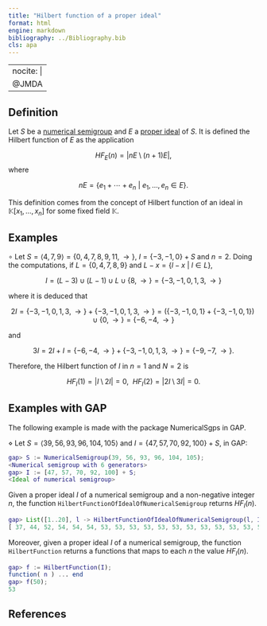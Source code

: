 ```yaml
---
title: "Hilbert function of a proper ideal"
format: html
engine: markdown
bibliography: ../Bibliography.bib
cls: apa
---
```


---
nocite: |
  @JMDA
---


<!--  -->

## Definition

Let $S$ be a [numerical semigroup](../Basic-concepts/Numerical-semigroup.qmd) and $E$ a [proper ideal](Proper-ideal.qmd) of $S$. It is defined the Hilbert function of $E$ as the application

$$
HF_E(n) = |nE \setminus (n+1)E|,
$$ 
where

$$
nE = \{e_1 + \cdots + e_n ~ | ~ e_1, \ldots, e_n \in E\}.
$$

This definition comes from the concept of Hilbert function of an ideal in $\mathbb{K}[x_1, \ldots, x_n]$ for some fixed field $\mathbb{K}$.

## Examples

$\circ$ Let $S = \langle 4, 7, 9 \rangle = \{0, 4, 7, 8, 9, 11, \rightarrow \}$, $I = \{-3, -1, 0\} + S$ and $n = 2$. Doing the computations, if $L = \{0, 4, 7, 8, 9\}$ and $L - x = \{l - x ~ | ~ l \in L\}$,

$$
I = (L-3) \cup (L - 1) \cup L \cup \{8, \rightarrow\} = \{-3, -1, 0, 1, 3, \rightarrow\}
$$

where it is deduced that

$$
2I = \{-3, -1, 0, 1, 3, \rightarrow\} + \{-3, -1, 0, 1, 3, \rightarrow\} = (\{-3, -1, 0, 1\} + \{-3, -1, 0, 1 \}) \cup \{0, \rightarrow\} = \{-6, -4, \rightarrow\}
$$

and

$$
3I = 2I + I = \{-6, -4, \rightarrow \} + \{-3, -1, 0, 1, 3, \rightarrow\} = \{-9, -7, \rightarrow\}.
$$

Therefore, the Hilbert function of $I$ in $n = 1$ and $N = 2$ is

$$
HF_I(1) = |I \setminus 2I| = 0, ~~ HF_I(2) = |2I \setminus 3I| = 0.
$$

## Examples with GAP

The following example is made with the package NumericalSgps in GAP.

$\diamond$ Let $S = \langle 39, 56, 93, 96, 104, 105 \rangle$ and $I = \{47, 57, 70, 92, 100\} + S$, in GAP:

``` gap
gap> S := NumericalSemigroup(39, 56, 93, 96, 104, 105);
<Numerical semigroup with 6 generators>
gap> I := [47, 57, 70, 92, 100] + S;
<Ideal of numerical semigroup>
```

Given a proper ideal $I$ of a numerical semigroup and a non-negative integer $n$, the function `HilbertFunctionOfIdealOfNumericalSemigroup` returns $HF_I(n)$.

``` gap
gap> List([1..20], l -> HilbertFunctionOfIdealOfNumericalSemigroup(l, I));
[ 37, 44, 52, 54, 54, 54, 53, 53, 53, 53, 53, 53, 53, 53, 53, 53, 53, 53, 53, 53 ]
```

Moreover, given a proper ideal $I$ of a numerical semigroup, the function `HilbertFunction` returns a functions that maps to each $n$ the value $HF_I(n)$.

``` gap
gap> f := HilbertFunction(I);
function( n ) ... end
gap> f(50);
53
```

## References

::: {#refs}

:::
